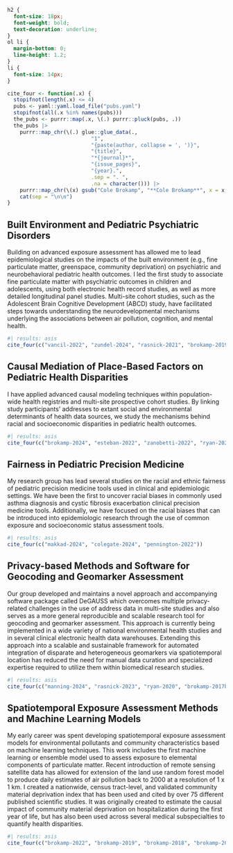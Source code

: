 ```css
h2 {
  font-size: 18px;
  font-weight: bold;
  text-decoration: underline;
}
ol li {
  margin-bottom: 0;
  line-height: 1.2;
}
li {
  font-size: 14px;
}
```

```r
cite_four <- function(.x) {
  stopifnot(length(.x) <= 4)
  pubs <- yaml::yaml.load_file("pubs.yaml")
  stopifnot(all(.x %in% names(pubs)))
  the_pubs <- purrr::map(.x, \(.) purrr::pluck(pubs, .))
  the_pubs |>
    purrr::map_chr(\(.) glue::glue_data(.,
                           "1",
                           "{paste(author, collapse = ', ')}",
                           "{title}",
                           "*{journal}*",
                           "{issue_pages}",
                           "{year}.",
                           .sep = ". ",
                           .na = character())) |>
    purrr::map_chr(\(x) gsub("Cole Brokamp", "**Cole Brokamp**", x = x, fixed = TRUE)) |>
    cat(sep = "\n\n")
}
```

## Built Environment and Pediatric Psychiatric Disorders

Building on advanced exposure assessment has allowed me to lead epidemiological studies on the impacts of the built environment (e.g., fine particulate matter, greenspace, community deprivation) on psychiatric and neurobehavioral pediatric health outcomes. I led the first study to associate fine particulate matter with psychiatric outcomes in children and adolescents, using both electronic health record studies, as well as more detailed longitudinal panel studies. Multi-site cohort studies, such as the Adolescent Brain Cognitive Development (ABCD) study, have facilitated steps towards understanding the neurodevelopmental mechanisms underlying the associations between air pollution, cognition, and mental health.

```r
#| results: asis
cite_four(c("vancil-2022", "zundel-2024", "rasnick-2021", "brokamp-2019b"))
```

## Causal Mediation of Place-Based Factors on Pediatric Health Disparities

I have applied advanced causal modeling techniques within population-wide health registries and multi-site prospective cohort studies. By linking study participants' addresses to extant social and environmental determinants of health data sources, we study the mechanisms behind racial and socioeconomic disparities in pediatric health outcomes. 

```r
#| results: asis
cite_four(c("brokamp-2024", "esteban-2022", "zanobetti-2022", "ryan-2024"))
```

## Fairness in Pediatric Precision Medicine

My research group has lead several studies on the racial and ethnic fairness of pediatric precision medicine tools used in clinical and epidemiologic settings. We have been the first to uncover racial biases in commonly used asthma diagnosis and cystic fibrosis exacerbation clinical precision medicine tools. Additionally, we have focused on the racial biases that can be introduced into epidemiologic research through the use of common exposure and socioeconomic status assessment tools.

```r
#| results: asis
cite_four(c("makkad-2024", "colegate-2024", "pennington-2022"))
```

## Privacy-based Methods and Software for Geocoding and Geomarker Assessment

Our group developed and maintains a novel approach and accompanying software package called DeGAUSS which overcomes multiple privacy-related challenges in the use of address data in multi-site studies and also serves as a more general reproducible and scalable research tool for geocoding and geomarker assessment. This approach is currently being implemented in a wide variety of national environmental health studies and in several clinical electronic health data warehouses. Extending this approach into a scalable and sustainable framework for automated integration of disparate and heterogeneous geomarkers via spatiotemporal location has reduced the need for manual data curation and specialized expertise required to utilize them within biomedical research studies.

```r
#| results: asis
cite_four(c("manning-2024", "rasnick-2023", "ryan-2020", "brokamp-2017b"))
```

## Spatiotemporal Exposure Assessment Methods and Machine Learning Models

My early career was spent developing spatiotemporal exposure assessment models for environmental pollutants and community characteristics based on machine learning techniques.  This work includes the first machine learning or ensemble model used to assess exposure to elemental components of particulate matter. Recent introduction of remote sensing satellite data has allowed for extension of the land use random forest model to produce daily estimates of air pollution back to 2000 at a resolution of 1 x 1 km. 
I created a nationwide, census tract-level, and validated community material deprivation index that has been used and cited by over 75 different published scientific studies. It was originally created to estimate the causal impact of community material deprivation on hospitalization during the first year of life, but has also been used across several medical subspecialties to quantify health disparities. 

```r
#| results: asis
cite_four(c("brokamp-2022", "brokamp-2019", "brokamp-2018", "brokamp-2017"))
```
